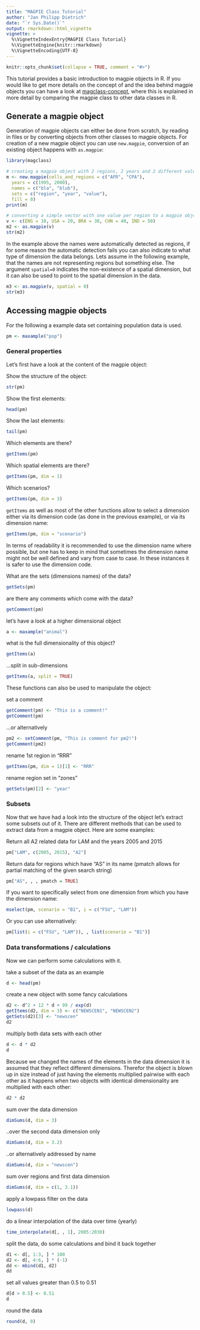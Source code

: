 ```yaml
---
title: "MAGPIE Class Tutorial"
author: "Jan Philipp Dietrich"
date: "`r Sys.Date()`"
output: rmarkdown::html_vignette
vignette: >
  %\VignetteIndexEntry{MAGPIE Class Tutorial}
  %\VignetteEngine{knitr::rmarkdown}
  %\VignetteEncoding{UTF-8}
---
```


```r
knitr::opts_chunk$set(collapse = TRUE, comment = "#>")
```

This tutorial provides a basic introduction to magpie objects in R. If you would like to get more details on the concept of and the idea behind magpie objects you can have a look at [magclass-concept](magclass-concept.html), where this is explained in more detail by comparing the magpie class to other data classes in R.

## Generate a magpie object

Generation of magpie objects can either be done from scratch, by reading in files or by converting objects from other classes to magpie objects. For creation of a new magpie object you can use `new.magpie`, conversion of an existing object happens with `as.magpie`:

```r
library(magclass)

# creating a magpie object with 2 regions, 2 years and 2 different values
m <- new.magpie(cells_and_regions = c("AFR", "CPA"),
  years = c(1995, 2000),
  names = c("bla", "blub"),
  sets = c("region", "year", "value"),
  fill = 0)
print(m)

# converting a simple vector with one value per region to a magpie object
v <- c(ENG = 10, USA = 20, BRA = 30, CHN = 40, IND = 50)
m2 <- as.magpie(v)
str(m2)
```


In the example above the names were automatically detected as regions, if for some reason the automatic detection fails you can also indicate to what type of dimension the data belongs. Lets assume in the following example, that the names are not representing regions but something else. The argument `spatial=0` indicates the non-existence of a spatial dimension, but it can also be used to point to the spatial dimension in the data.

```r
m3 <- as.magpie(v, spatial = 0)
str(m3)
```

## Accessing magpie objects

For the following a example data set containing population data is used.

```r
pm <- maxample("pop")
```

### General properties

Let's first have a look at the content of the magpie object:

Show the structure of the object:
```r
str(pm)
```

Show the first elements:
```r
head(pm)
```
Show the last elements:
```r
tail(pm)
```

Which elements are there?
```r
getItems(pm)
```

Which spatial elements are there?
```r
getItems(pm, dim = 1)
```

Which scenarios?
```r
getItems(pm, dim = 3)
```

`getItems` as well as most of the other functions allow to select a dimension either via its dimension code (as done in the previous example), or via its dimension name:

```r
getItems(pm, dim = "scenario")
```

In terms of readability it is recommended to use the dimension name where possible, but one has to keep in mind that sometimes the dimension name might not be well defined and vary from case to case. In these instances it is safer to use the dimension code.

What are the sets (dimensions names) of the data?
```r
getSets(pm)
```

are there any comments which come with the data?
```r
getComment(pm)
```

let's have a look at a higher dimensional object

```r
a <- maxample("animal")
```

what is the full dimensionality of this object?
```r
getItems(a)
```

...split in sub-dimensions
```r
getItems(a, split = TRUE)
```

These functions can also be used to manipulate the object:

set a comment
```r
getComment(pm) <- "This is a comment!"
getComment(pm)
```
...or alternatively
```r
pm2 <- setComment(pm, "This is comment for pm2!")
getComment(pm2)
```
rename 1st region in "RRR" 
```r
getItems(pm, dim = 1)[1] <- "RRR"
```
rename region set in "zones" 
```r
getSets(pm)[2] <- "year"
```

### Subsets

Now that we have had a look into the structure of the object let's extract some subsets out of it. There are different methods that can be used to extract data from a magpie object. Here are some examples:

Return all A2 related data for LAM and the years 2005 and 2015
```r
pm["LAM", c(2005, 2015), "A2"]
```

Return data for regions which have "AS" in its name (pmatch allows for partial matching of the given search string)
```r
pm["AS", , , pmatch = TRUE]
```

If you want to specifically select from one dimension from which you have the dimension name:
```r
mselect(pm, scenario = "B1", i = c("FSU", "LAM"))
```
Or you can use alternatively:
```r
pm[list(i = c("FSU", "LAM")), , list(scenario = "B1")]
```


### Data transformations / calculations

Now we can perform some calculations with it.

take a subset of the data as an example
```r
d <- head(pm)
```

create a new object with some fancy calculations
```r
d2 <- d^2 + 12 * d + 99 / exp(d)
getItems(d2, dim = 3) <- c("NEWSCEN1", "NEWSCEN2")
getSets(d2)[3] <- "newscen"
d2
```

multiply both data sets with each other
```r
d <- d * d2
d
```
Because we changed the names of the elements in the data dimension it is assumed that they reflect different dimensions. Therefor the object is blown up in size instead of just having the elements multiplied pairwise with each other as it happens when two objects with identical dimensionality are multiplied with each other:

```r
d2 * d2
```

sum over the data dimension
```r
dimSums(d, dim = 3)
```
..over the second data dimension only
```r
dimSums(d, dim = 3.2)
```
..or alternatively addressed by name
```r
dimSums(d, dim = "newscen")
```
sum over regions and first data dimension
```r
dimSums(d, dim = c(1, 3.1))
```

apply a lowpass filter on the data
```r
lowpass(d)
```

do a linear interpolation of the data over time (yearly)
```r
time_interpolate(d[, , 1], 2005:2030)
```

split the data, do some calculations and bind it back together
```r
d1 <- d[, 1:3, ] * 100
d2 <- d[, 4:6, ] * (-1)
dd <- mbind(d1, d2)
dd
```

set all values greater than 0.5 to 0.51
```r
d[d > 0.5] <- 0.51
d
```

round the data
```r
round(d, 0)
```




